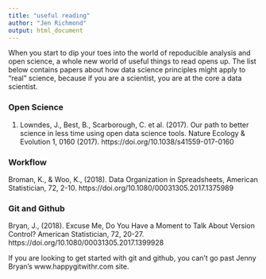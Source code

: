 ```yaml
---
title: "useful reading"
author: "Jen Richmond"
output: html_document
---
```


When you start to dip your toes into the world of repoducible analysis and open science, a whole new world of useful things to read opens up. The list below contains papers about how data science principles might apply to "real" science, because if you are a scientist, you are at the core a data scientist. 


### Open Science

1. Lowndes, J., Best, B., Scarborough, C. et al. (2017). Our path to better science in less time using open data science tools. Nature Ecology & Evolution 1, 0160 (2017). https://doi.org/10.1038/s41559-017-0160


### Workflow

Broman, K., & Woo, K., (2018). Data Organization in Spreadsheets, American Statistician, 72, 2-10. https://doi.org/10.1080/00031305.2017.1375989




### Git and Github

Bryan, J., (2018). Excuse Me, Do You Have a Moment to Talk About Version Control? American Statistician, 72, 20-27. https://doi.org/10.1080/00031305.2017.1399928

If you are looking to get started with git and github, you can't go past Jenny Bryan's www.happygitwithr.com site. 